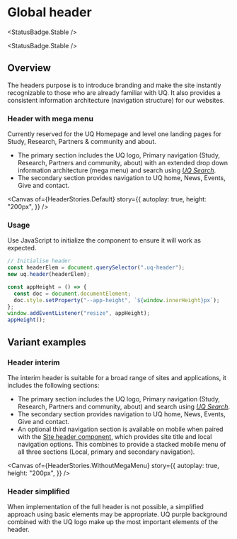 
<Meta of={HeaderStories} />

# Global header

<StatusBadge.Stable />

<StatusBadge.Stable />

## Overview

The headers purpose is to introduce branding and make the site instantly recognizable to those who are already familiar with UQ.
It also provides a consistent information architecture (navigation structure) for our websites.

### Header with mega menu

Currently reserved for the UQ Homepage and level one landing pages for Study, Research, Partners & community and about.

- The primary section includes the UQ logo, Primary navigation (Study, Research, Partners and community, about) with an extended drop down information architecture (mega menu) and search using [_UQ Search_](https://search.uq.edu.au).
- The secondary section provides navigation to UQ home, News, Events, Give and contact.

<Canvas
  of={HeaderStories.Default}
  story={{
    autoplay: true,
    height: "200px",
  }}
/>
<Controls of={HeaderStories.Default} />

### Usage

Use JavaScript to initialize the component to ensure it will work as expected.

```js
// Initialise header
const headerElem = document.querySelector(".uq-header");
new uq.header(headerElem);

const appHeight = () => {
  const doc = document.documentElement;
  doc.style.setProperty("--app-height", `${window.innerHeight}px`);
};
window.addEventListener("resize", appHeight);
appHeight();
```

## Variant examples

### Header interim

The interim header is suitable for a broad range of sites and applications, it includes the following sections:

- The primary section includes the UQ logo, Primary navigation (Study, Research, Partners and community, about) and search using [_UQ Search_](https://search.uq.edu.au).
- The secondary section provides navigation to UQ home, News, Events, Give and contact.
- An optional third navigation section is available on mobile when paired with the [Site header component](?path=/docs/components-site-header--site-header-with-subnav), which provides site title and local navigation options. This combines to provide a stacked mobile menu of all three sections (Local, primary and secondary navigation).

<Canvas
  of={HeaderStories.WithoutMegaMenu}
  story={{
    autoplay: true,
    height: "200px",
  }}
/>

### Header simplified

When implementation of the full header is not possible, a simplified approach using basic elements may be appropriate.
UQ purple background combined with the UQ logo make up the most important elements of the header.

<Canvas of={HeaderStories.basicHeader} />
